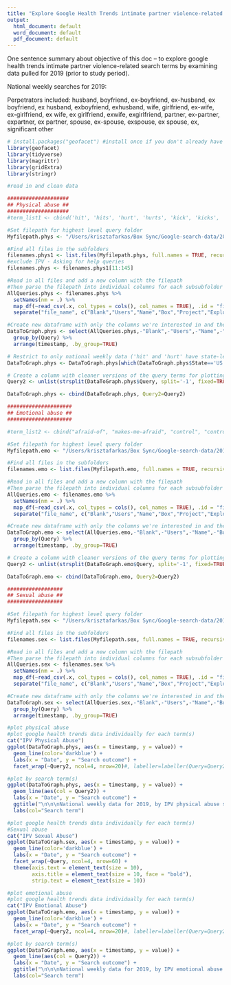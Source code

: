 ```yaml
---
title: "Explore Google Health Trends intimate partner violence-related search term test runs"
output:
  html_document: default
  word_document: default
  pdf_document: default
---
```

One sentence summary about objective of this doc -- to explore google health trends intimate partner violence-related search terms by examining data pulled for 2019 (prior to study period).

National weekly searches for 2019:

Perpetrators included: husband, boyfriend, ex-boyfriend, ex-husband, ex boyfriend, ex husband, exboyfriend, exhusband, wife, girlfriend, ex-wife, ex-girlfriend, ex wife, ex girlfriend, exwife, exgirlfriend, partner, ex-partner, expartner, ex partner, spouse, ex-spouse, exspouse, ex spouse, ex, significant other 


```r
# install.packages("geofacet") #install once if you don't already have the package
library(geofacet) 
library(tidyverse)
library(magrittr)
library(gridExtra)
library(stringr)
```

```r

#read in and clean data

####################
## Physical abuse ##
####################
#term_list1 <- cbind('hit', 'hits', 'hurt', 'hurts', 'kick', 'kicks', 'kicked', 'beat', 'beats', 'slap', 'slaps', 'slapped', 'grab', 'grabs', 'grabbed', 'push', 'pushes', 'pushed', 'harm', 'harms', 'harmed', 'punch', 'punches', 'punched', 'choke', 'chokes', 'choked', 'strangle', 'strangles', 'strangled', 'slam', 'slams', 'slammed')

#Set filepath for highest level query folder
Myfilepath.phys <- "/Users/krisztafarkas/Box Sync/Google-search-data/2019ExploratoryData/May 28 - June 3 Exploratory Searches/IPV/"

#Find all files in the subfolders
filenames.phys1 <- list.files(Myfilepath.phys, full.names = TRUE, recursive = TRUE, ignore.case = TRUE)
#exclude IPV - Asking for help queries
filenames.phys <- filenames.phys1[11:145]

#Read in all files and add a new column with the filepath
#Then parse the filepath into individual columns for each subsubfolder
AllQueries.phys <- filenames.phys %>%
  setNames(nm = .) %>%
  map_df(~read_csv(.x, col_types = cols(), col_names = TRUE), .id = "file_name") %>%
  separate("file_name", c("Blank","Users","Name","Box","Project","Exploratory","DateRange","Abuse-Cat", "Extra","Query","StatesFolder","State","Filename"), "/")

#Create new dataframe with only the columns we're interested in and then group by query and arrange by time
DataToGraph.phys <- select(AllQueries.phys,-"Blank",-"Users",-"Name",-"Box",-"Project",-"Exploratory",-"DateRange", -"Extra",-"StatesFolder",-"Filename", -"query_time", -"sample") %>%
  group_by(Query) %>%
  arrange(timestamp, .by_group=TRUE)

# Restrict to only national weekly data ('hit' and 'hurt' have state-level data too)
DataToGraph.phys <- DataToGraph.phys[which(DataToGraph.phys$State=='US'),]

# Create a column with cleaner versions of the query terms for plotting
Query2 <- unlist(strsplit(DataToGraph.phys$Query, split='-1', fixed=TRUE))

DataToGraph.phys <- cbind(DataToGraph.phys, Query2=Query2)

#####################
## Emotional abuse ##
#####################

#term_list2 <- cbind("afraid-of", "makes-me-afraid", "control", "controlled", "controls", "controlling", "does-not-care", "doesnt-care", "doesn-t-care", "does-not-love", "doesnt-love", "doesn-t-love", "unsafe", "feel-unsafe", "makes-me-feel-unsafe", "hate", "hates", "hating", "insult", "insulted", "insults", "insulting", "put-down", "puts-down", "putting-down", "scare-me", "scared-me", "scares-me", "scaring-me", "scared-of", "swear", "swore", "swears", "swearing", "threaten", "threatened", "threatens", "threatening", "yell", "yelled", "yells", "yelling")

#Set filepath for highest level query folder
Myfilepath.emo <- "/Users/krisztafarkas/Box Sync/Google-search-data/2019ExploratoryData/June 4-11 Exploratory Searches/IPV Emotional Abuse/"

#Find all files in the subfolders
filenames.emo <- list.files(Myfilepath.emo, full.names = TRUE, recursive = TRUE, ignore.case = TRUE)

#Read in all files and add a new column with the filepath
#Then parse the filepath into individual columns for each subsubfolder
AllQueries.emo <- filenames.emo %>%
  setNames(nm = .) %>%
  map_df(~read_csv(.x, col_types = cols(), col_names = TRUE), .id = "file_name") %>%
  separate("file_name", c("Blank","Users","Name","Box","Project","Exploratory","DateRange","Abuse-Cat", "Extra","Query","StatesFolder","State","Filename"), "/")

#Create new dataframe with only the columns we're interested in and then group by query and arrange by time
DataToGraph.emo <- select(AllQueries.emo,-"Blank",-"Users",-"Name",-"Box",-"Project",-"Exploratory",-"DateRange", -"Extra",-"StatesFolder",-"Filename", -"query_time", -"sample") %>%
  group_by(Query) %>% 
  arrange(timestamp, .by_group=TRUE)

# Create a column with cleaner versions of the query terms for plotting
Query2 <- unlist(strsplit(DataToGraph.emo$Query, split='-1', fixed=TRUE))

DataToGraph.emo <- cbind(DataToGraph.emo, Query2=Query2)

##################
## Sexual abuse ##
##################

#Set filepath for highest level query folder
Myfilepath.sex <- "/Users/krisztafarkas/Box Sync/Google-search-data/2019ExploratoryData/June 4-11 Exploratory Searches/IPV Sexual Abuse/"

#Find all files in the subfolders
filenames.sex <- list.files(Myfilepath.sex, full.names = TRUE, recursive = TRUE, ignore.case = TRUE)

#Read in all files and add a new column with the filepath
#Then parse the filepath into individual columns for each subsubfolder
AllQueries.sex <- filenames.sex %>%
  setNames(nm = .) %>%
  map_df(~read_csv(.x, col_types = cols(), col_names = TRUE), .id = "file_name") %>%
  separate("file_name", c("Blank","Users","Name","Box","Project","Exploratory","DateRange","Abuse-Cat", "Extra","Query","StatesFolder","State","Filename"), "/")

#Create new dataframe with only the columns we're interested in and then group by query and arrange by time
DataToGraph.sex <- select(AllQueries.sex,-"Blank",-"Users",-"Name",-"Box",-"Project",-"Exploratory",-"DateRange", -"Extra",-"StatesFolder",-"Filename", -"query_time", -"sample") %>%
  group_by(Query) %>%
  arrange(timestamp, .by_group=TRUE)

```


```r
#plot physical abuse
#plot google health trends data individually for each term(s)
cat("IPV Physical Abuse")
ggplot(DataToGraph.phys, aes(x = timestamp, y = value)) +
  geom_line(color='darkblue') + 
  labs(x = "Date", y = "Search outcome") + 
  facet_wrap(~Query2, ncol=4, nrow=20)#, labeller=labeller(Query=Query2))

#plot by search term(s)
ggplot(DataToGraph.phys, aes(x = timestamp, y = value)) +
  geom_line(aes(col = Query2)) +
  labs(x = "Date", y = "Search outcome") + 
  ggtitle("\n\n\nNational weekly data for 2019, by IPV physical abuse search term") +
  labs(col="Search term") 

```

```r

#plot google health trends data individually for each term(s)
#Sexual abuse
cat("IPV Sexual Abuse")
ggplot(DataToGraph.sex, aes(x = timestamp, y = value)) +
  geom_line(color='darkblue') + 
  labs(x = "Date", y = "Search outcome") + 
  facet_wrap(~Query, ncol=4, nrow=60) +
  theme(axis.text = element_text(size = 10), 
        axis.title = element_text(size = 10, face = "bold"),
        strip.text = element_text(size = 10))
```

``` r
#plot emotional abuse
#plot google health trends data individually for each term(s)
cat("IPV Emotional Abuse")
ggplot(DataToGraph.emo, aes(x = timestamp, y = value)) +
  geom_line(color='darkblue') + 
  labs(x = "Date", y = "Search outcome") + 
  facet_wrap(~Query2, ncol=4, nrow=20)#, labeller=labeller(Query=Query2))

#plot by search term(s)
ggplot(DataToGraph.emo, aes(x = timestamp, y = value)) +
  geom_line(aes(col = Query2)) +
  labs(x = "Date", y = "Search outcome") + 
  ggtitle("\n\n\nNational weekly data for 2019, by IPV emotional abuse search term") +
  labs(col="Search term")
```
